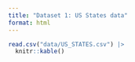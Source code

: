```yaml
---
title: "Dataset 1: US States data"
format: html
---
```



```r
read.csv("data/US_STATES.csv") |>
  knitr::kable()
```


